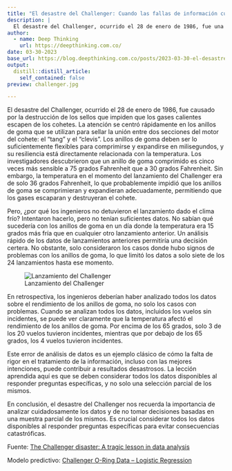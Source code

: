 ```yaml
---
title: "El desastre del Challenger: Cuando las fallas de información cuestan vidas humanas"
description: |
  El desastre del Challenger, ocurrido el 28 de enero de 1986, fue una lección trágica sobre la importancia del análisis de datos en la toma de decisiones críticas. El incidente fue causado por la destrucción de los sellos que se utilizan para evitar fugas de gases calientes en la sección del motor sólido del transbordador espacial. Los investigadores descubrieron que el problema fue causado por una predicción inadecuada del comportamiento de los sellos a temperaturas más frías durante la misión 51-L del Challenger.
author:
  - name: Deep Thinking 
    url: https://deepthinking.com.co/
date: 03-30-2023
base_url: https://blog.deepthinking.com.co/posts/2023-03-30-el-desastre-del-challenger-cuando-las-fallas-de-informacin-cuestan-vidas-humanas/
output:
  distill::distill_article:
    self_contained: false
preview: challenger.jpg

---
```


El desastre del Challenger, ocurrido el 28 de enero de 1986, fue causado por la destrucción de los sellos que impiden que los gases calientes escapen de los cohetes. La atención se centró rápidamente en los anillos de goma que se utilizan para sellar la unión entre dos secciones del motor del cohete: el "tang" y el "clevis". Los anillos de goma deben ser lo suficientemente flexibles para comprimirse y expandirse en milisegundos, y su resiliencia está directamente relacionada con la temperatura. Los investigadores descubrieron que un anillo de goma comprimido es cinco veces más sensible a 75 grados Fahrenheit que a 30 grados Fahrenheit. Sin embargo, la temperatura en el momento del lanzamiento del Challenger era de solo 36 grados Fahrenheit, lo que probablemente impidió que los anillos de goma se comprimieran y expandieran adecuadamente, permitiendo que los gases escaparan y destruyeran el cohete.

Pero, ¿por qué los ingenieros no detuvieron el lanzamiento dado el clima frío? Intentaron hacerlo, pero no tenían suficientes datos. No sabían qué sucedería con los anillos de goma en un día donde la temperatura era 15 grados más fría que en cualquier otro lanzamiento anterior. Un análisis rápido de los datos de lanzamientos anteriores permitiría una decisión certera. No obstante, solo consideraron los casos donde hubo signos de problemas con los anillos de goma, lo que limitó los datos a solo siete de los 24 lanzamientos hasta ese momento.

![Lanzamiento del Challenger](https://kenhoma.files.wordpress.com/2016/05/clip_image0028.jpg)


En retrospectiva, los ingenieros deberían haber analizado todos los datos sobre el rendimiento de los anillos de goma, no solo los casos con problemas. Cuando se analizan todos los datos, incluidos los vuelos sin incidentes, se puede ver claramente que la temperatura afectó el rendimiento de los anillos de goma. Por encima de los 65 grados, solo 3 de los 20 vuelos tuvieron incidentes, mientras que por debajo de los 65 grados, los 4 vuelos tuvieron incidentes.

Este error de análisis de datos es un ejemplo clásico de cómo la falta de rigor en el tratamiento de la información, incluso con las mejores intenciones, puede contribuir a resultados desastrosos. La lección aprendida aquí es que se deben considerar todos los datos disponibles al responder preguntas específicas, y no solo una selección parcial de los mismos.

En conclusión, el desastre del Challenger nos recuerda la importancia de analizar cuidadosamente los datos y de no tomar decisiones basadas en una muestra parcial de los mismos. Es crucial considerar todos los datos disponibles al responder preguntas específicas para evitar consecuencias catastróficas.

Fuente: [The Challenger disaster: A tragic lesson in data analysis](https://homafiles.info/2016/06/06/the-challenger-disaster-a-tragic-lesson-in-data-analysis/)

Modelo predictivo: [Challenger O-Ring Data – Logistic Regression](https://byuistats.github.io/Statistics-Notebook/Analyses/Logistic%20Regression/Examples/challengerLogisticReg.html)